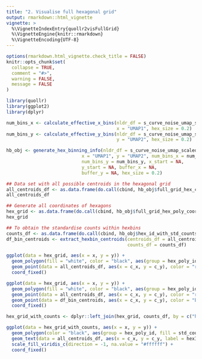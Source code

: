 ```yaml
---
title: "2. Visualise full hexagonal grid"
output: rmarkdown::html_vignette
vignette: >
  %\VignetteIndexEntry{quollr2visFullGrid}
  %\VignetteEngine{knitr::rmarkdown}
  %\VignetteEncoding{UTF-8}
---
```


```r
options(rmarkdown.html_vignette.check_title = FALSE)
knitr::opts_chunk$set(
  collapse = TRUE,
  comment = "#>",
  warning = FALSE, 
  message = FALSE
)
```

```r
library(quollr)
library(ggplot2)
library(dplyr)
```

```r
num_bins_x <- calculate_effective_x_bins(nldr_df = s_curve_noise_umap_scaled,
                                         x = "UMAP1", hex_size = 0.2)
num_bins_y <- calculate_effective_y_bins(nldr_df = s_curve_noise_umap_scaled,
                                         y = "UMAP2", hex_size = 0.2)

hb_obj <- generate_hex_binning_info(nldr_df = s_curve_noise_umap_scaled,
                            x = "UMAP1", y = "UMAP2", num_bins_x = num_bins_x,
                            num_bins_y = num_bins_y, x_start = NA,
                            y_start = NA, buffer_x = NA,
                            buffer_y = NA, hex_size = 0.2)
```


```r
## Data set with all possible centroids in the hexagonal grid
all_centroids_df <- as.data.frame(do.call(cbind, hb_obj$full_grid_hex_centroids))
all_centroids_df

## Generate all coordinates of hexagons
hex_grid <- as.data.frame(do.call(cbind, hb_obj$full_grid_hex_poly_coordinates))
hex_grid

## To obtain the standardise counts within hexbins
counts_df <- as.data.frame(do.call(cbind, hb_obj$hex_id_with_std_counts))
df_bin_centroids <- extract_hexbin_centroids(centroids_df = all_centroids_df, 
                                             counts_df = counts_df)

ggplot(data = hex_grid, aes(x = x, y = y)) + 
  geom_polygon(fill = "white", color = "black", aes(group = hex_poly_id)) +
  geom_point(data = all_centroids_df, aes(x = c_x, y = c_y), color = "red") +
  coord_fixed()

ggplot(data = hex_grid, aes(x = x, y = y)) + 
  geom_polygon(fill = "white", color = "black", aes(group = hex_poly_id)) +
  geom_point(data = all_centroids_df, aes(x = c_x, y = c_y), color = "red") +
  geom_point(data = df_bin_centroids, aes(x = c_x, y = c_y), color = "blue") +
  coord_fixed()

hex_grid_with_counts <- dplyr::left_join(hex_grid, counts_df, by = c("hex_poly_id" = "hb_id"))

ggplot(data = hex_grid_with_counts, aes(x = x, y = y)) +
  geom_polygon(color = "black", aes(group = hex_poly_id, fill = std_counts)) +
  geom_text(data = all_centroids_df, aes(x = c_x, y = c_y, label = hexID)) +
  scale_fill_viridis_c(direction = -1, na.value = "#ffffff") +
  coord_fixed()
```
